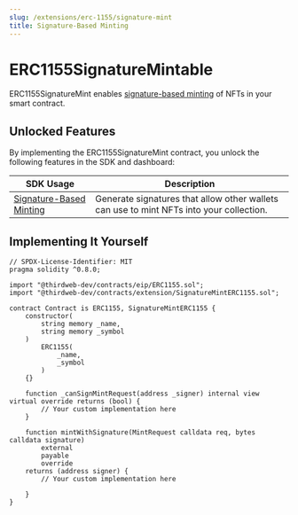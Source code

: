```yaml
---
slug: /extensions/erc-1155/signature-mint
title: Signature-Based Minting
---
```



# ERC1155SignatureMintable

ERC1155SignatureMint enables [signature-based minting](/sdk/advanced-features/on-demand-minting) of NFTs in your smart contract.

<ViewContractCodeButton
  link="https://github.com/thirdweb-dev/contracts/blob/main/contracts/extension/interface/IBurnableERC1155.sol"
  name="IBurnableERC1155"
/>

## Unlocked Features

By implementing the ERC1155SignatureMint contract, you unlock the following features in the SDK and dashboard:

| SDK Usage                                                                                   | Description                                                                             |
| ------------------------------------------------------------------------------------------- | --------------------------------------------------------------------------------------- |
| [Signature-Based Minting](/sdk/interacting-with-contracts/erc1155/erc1155signaturemintable) | Generate signatures that allow other wallets can use to mint NFTs into your collection. |

## Implementing It Yourself

```solidity
// SPDX-License-Identifier: MIT
pragma solidity ^0.8.0;

import "@thirdweb-dev/contracts/eip/ERC1155.sol";
import "@thirdweb-dev/contracts/extension/SignatureMintERC1155.sol";

contract Contract is ERC1155, SignatureMintERC1155 {
    constructor(
        string memory _name,
        string memory _symbol
    )
        ERC1155(
            _name,
            _symbol
        )
    {}

    function _canSignMintRequest(address _signer) internal view virtual override returns (bool) {
        // Your custom implementation here
    }

    function mintWithSignature(MintRequest calldata req, bytes calldata signature)
        external
        payable
        override
    returns (address signer) {
        // Your custom implementation here

    }
}
```
